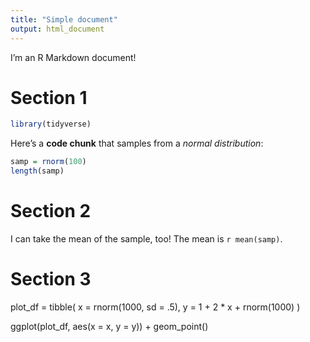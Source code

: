 ```yaml
---
title: "Simple document"
output: html_document
---
```


I'm an R Markdown document! 

# Section 1

```r
library(tidyverse)
```


Here's a **code chunk** that samples from 
a _normal distribution_:

```r
samp = rnorm(100)
length(samp)
```

# Section 2

I can take the mean of the sample, too!
The mean is `r mean(samp)`.

# Section 3 
plot_df = tibble(
  x = rnorm(1000, sd = .5), 
  y = 1 + 2 * x + rnorm(1000)
)

ggplot(plot_df, aes(x = x, y = y)) + geom_point()